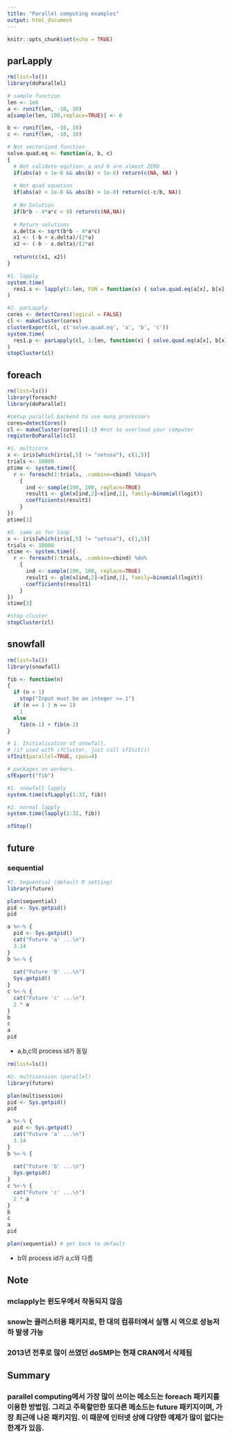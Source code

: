 ---
title: "Parallel computing examples"
output: html_document
---

```{r setup, include=FALSE}
knitr::opts_chunk$set(echo = TRUE)
```

## parLapply

```{r, echo=TRUE}
rm(list=ls())
library(doParallel)

# sample function
len <- 1e6
a <- runif(len, -10, 10)
a[sample(len, 100,replace=TRUE)] <- 0

b <- runif(len, -10, 10)
c <- runif(len, -10, 10)

# Not vectorized function
solve.quad.eq <- function(a, b, c) 
{
  # Not validate eqution: a and b are almost ZERO
  if(abs(a) < 1e-8 && abs(b) < 1e-8) return(c(NA, NA) )
  
  # Not quad equation
  if(abs(a) < 1e-8 && abs(b) > 1e-8) return(c(-c/b, NA))
  
  # No Solution
  if(b*b - 4*a*c < 0) return(c(NA,NA))
  
  # Return solutions
  x.delta <- sqrt(b*b - 4*a*c)
  x1 <- (-b + x.delta)/(2*a)
  x2 <- (-b - x.delta)/(2*a)
  
  return(c(x1, x2))
}

#1. lapply
system.time(
  res1.s <- lapply(1:len, FUN = function(x) { solve.quad.eq(a[x], b[x], c[x])})
)

#2. parLapply
cores <- detectCores(logical = FALSE)
cl <- makeCluster(cores)
clusterExport(cl, c('solve.quad.eq', 'a', 'b', 'c'))
system.time(
  res1.p <- parLapply(cl, 1:len, function(x) { solve.quad.eq(a[x], b[x], c[x]) })
)
stopCluster(cl)

```

## foreach

```{r, echo=TRUE}

rm(list=ls())
library(foreach)
library(doParallel)

#setup parallel backend to use many processors
cores=detectCores()
cl <- makeCluster(cores[1]-1) #not to overload your computer
registerDoParallel(cl)

#1. multicore
x <- iris[which(iris[,5] != "setosa"), c(1,5)] 
trials <- 10000 
ptime <- system.time({ 
  r <- foreach(1:trials, .combine=cbind) %dopar% 
    { 
      ind <- sample(100, 100, replace=TRUE) 
      result1 <- glm(x[ind,2]~x[ind,1], family=binomial(logit)) 
      coefficients(result1) 
    } 
}) 
ptime[3] 

#2. same as for loop
x <- iris[which(iris[,5] != "setosa"), c(1,5)] 
trials <- 10000 
stime <- system.time({ 
  r <- foreach(1:trials, .combine=cbind) %do% 
    { 
      ind <- sample(100, 100, replace=TRUE) 
      result1 <- glm(x[ind,2]~x[ind,1], family=binomial(logit)) 
      coefficients(result1) 
    } 
}) 
stime[3] 

#stop cluster
stopCluster(cl)

```

## snowfall

```{r, echo=TRUE}
rm(list=ls())
library(snowfall)

fib <- function(n)
{
  if (n < 1)
    stop("Input must be an integer >= 1")
  if (n == 1 | n == 2)
    1
  else
    fib(n-1) + fib(n-2)
}

# 1. Initialisation of snowfall.
# (if used with sfCluster, just call sfInit())
sfInit(parallel=TRUE, cpus=4)

# packages on workers.
sfExport("fib")

#1. snowfall lapply
system.time(sfLapply(1:32, fib))

#2. normal lapply
system.time(lapply(1:32, fib))

sfStop()

```

## future

### sequential

```{r, echo=TRUE}
#1. Sequential (default R setting)
library(future)

plan(sequential)
pid <- Sys.getpid()
pid

a %<-% {
  pid <- Sys.getpid()
  cat("Future 'a' ...\n")
  3.14
}
b %<-% {
  
  cat("Future 'b' ...\n")
  Sys.getpid()
}
c %<-% {
  cat("Future 'c' ...\n")
  2 * a
}
b
c
a
pid
```
* a,b,c의 process id가 동일

```{r, echo=TRUE}
rm(list=ls())

#2. multisession (parallel)
library(future)

plan(multisession)
pid <- Sys.getpid()
pid

a %<-% {
  pid <- Sys.getpid()
  cat("Future 'a' ...\n")
  3.14
}
b %<-% {
  
  cat("Future 'b' ...\n")
  Sys.getpid()
}
c %<-% {
  cat("Future 'c' ...\n")
  2 * a
}
b
c
a
pid

plan(sequential) # get back to default
```

* b의 process id가 a,c와 다름

## Note

### mclapply는 윈도우에서 작동되지 않음

### snow는 클러스터용 패키지로, 한 대의 컴퓨터에서 실행 시 역으로 성능저하 발생 가능

### 2013년 전후로 많이 쓰였던 doSMP는 현재 CRAN에서 삭제됨

## Summary

### parallel computing에서 가장 많이 쓰이는 메소드는 foreach 패키지를 이용한 방법임. 그리고 주목할만한 또다른 메소드는 future 패키지이며, 가장 최근에 나온 패키지임. 이 때문에 인터넷 상에 다양한 예제가 많이 없다는 한계가 있음.
